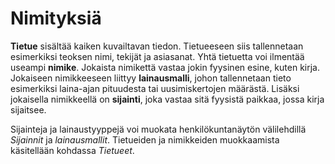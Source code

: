 # Nimityksiä
**Tietue** sisältää kaiken kuvailtavan tiedon. Tietueeseen siis tallennetaan esimerkiksi teoksen nimi, tekijät ja asiasanat. Yhtä tietuetta voi ilmentää useampi **nimike**. Jokaista nimikettä vastaa jokin fyysinen esine, kuten kirja. Jokaiseen nimikkeeseen liittyy **lainausmalli**, johon tallennetaan tieto esimerkiksi laina-ajan pituudesta tai uusimiskertojen määrästä. Lisäksi jokaisella nimikkeellä on **sijainti**, joka vastaa sitä fyysistä paikkaa, jossa kirja sijaitsee.

Sijainteja ja lainaustyyppejä voi muokata henkilökuntanäytön välilehdillä *Sijainnit* ja *lainausmallit*. Tietueiden ja nimikkeiden muokkaamista käsitellään kohdassa *Tietueet*.